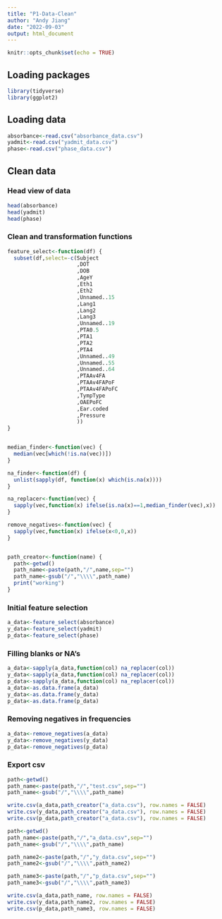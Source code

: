 ```yaml
---
title: "P1-Data-Clean"
author: "Andy Jiang"
date: "2022-09-03"
output: html_document
---
```


```r
knitr::opts_chunk$set(echo = TRUE)
```


## Loading packages
```r

library(tidyverse)
library(ggplot2)

```

## Loading data



```r
absorbance<-read.csv("absorbance_data.csv")
yadmit<-read.csv("yadmit_data.csv")
phase<-read.csv("phase_data.csv")

```

## Clean data

### Head view of data

```r

head(absorbance)
head(yadmit)
head(phase)

```
### Clean and transformation functions

```r

feature_select<-function(df) {
  subset(df,select=-c(Subject
                      ,DOT
                      ,DOB
                      ,AgeY
                      ,Eth1
                      ,Eth2
                      ,Unnamed..15
                      ,Lang1
                      ,Lang2
                      ,Lang3
                      ,Unnamed..19
                      ,PTA0.5
                      ,PTA1
                      ,PTA2
                      ,PTA4
                      ,Unnamed..49
                      ,Unnamed..55
                      ,Unnamed..64
                      ,PTAAv4FA
                      ,PTAAv4FAPoF
                      ,PTAAv4FAPoFC
                      ,TympType
                      ,OAEPoFC
                      ,Ear.coded
                      ,Pressure
                      ))
}


median_finder<-function(vec) {
  median(vec[which(!is.na(vec))])
}

na_finder<-function(df) {
  unlist(sapply(df, function(x) which(is.na(x))))
}

na_replacer<-function(vec) {
  sapply(vec,function(x) ifelse(is.na(x)==1,median_finder(vec),x))
}

remove_negatives<-function(vec) {
  sapply(vec,function(x) ifelse(x<0,0,x))
}


path_creator<-function(name) {
  path<-getwd()
  path_name<-paste(path,"/",name,sep="")
  path_name<-gsub("/","\\\\",path_name)
  print("working")
}

```

### Initial feature selection

```r

a_data<-feature_select(absorbance)
y_data<-feature_select(yadmit)
p_data<-feature_select(phase)
```

### Filling blanks or NA's

```r

a_data<-sapply(a_data,function(col) na_replacer(col))
y_data<-sapply(a_data,function(col) na_replacer(col))
p_data<-sapply(a_data,function(col) na_replacer(col))
a_data<-as.data.frame(a_data)
y_data<-as.data.frame(y_data)
p_data<-as.data.frame(p_data)
```

### Removing negatives in frequencies

```r
a_data<-remove_negatives(a_data)
y_data<-remove_negatives(y_data)
p_data<-remove_negatives(p_data)

```


### Export csv

```r
path<-getwd()
path_name<-paste(path,"/","test.csv",sep="")
path_name<-gsub("/","\\\\",path_name)

write.csv(a_data,path_creator("a_data.csv"), row.names = FALSE)
write.csv(y_data,path_creator("a_data.csv"), row.names = FALSE)
write.csv(p_data,path_creator("a_data.csv"), row.names = FALSE)
```



```r
path<-getwd()
path_name<-paste(path,"/","a_data.csv",sep="")
path_name<-gsub("/","\\\\",path_name)

path_name2<-paste(path,"/","y_data.csv",sep="")
path_name2<-gsub("/","\\\\",path_name2)

path_name3<-paste(path,"/","p_data.csv",sep="")
path_name3<-gsub("/","\\\\",path_name3)

write.csv(a_data,path_name, row.names = FALSE)
write.csv(y_data,path_name2, row.names = FALSE)
write.csv(p_data,path_name3, row.names = FALSE)


```